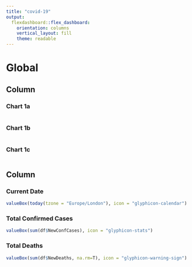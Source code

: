 ```yaml
---
title: "covid-19"
output: 
  flexdashboard::flex_dashboard:
    orientation: columns
    vertical_layout: fill
    theme: readable
---
```


# Global
    
## Column {data-width=700, .tabset}
    
### Chart 1a
    
```r
```

### Chart 1b
    
```r
```

### Chart 1c
    
```r
```
  
## Column {data-width=300}

### Current Date

```r
valueBox(today(tzone = "Europe/London"), icon = "glyphicon-calendar")
```   
   
### Total Confirmed Cases

```r
valueBox(sum(df$NewConfCases), icon = "glyphicon-stats")
```   
 
### Total Deaths
    
```r
valueBox(sum(df$NewDeaths, na.rm=T), icon = "glyphicon-warning-sign")
```

